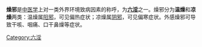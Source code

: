 {{unreferenced|time=2018-04-20T10:08:54+00:00}}{{medical}}
'''燥邪'''是[[中医学|中医学]]上对一类外界环境致病因素的称呼，为'''[[六淫|六淫]]'''之一。燥邪分为'''温燥'''和'''凉燥'''两类：温燥属[[阳邪|阳邪]]，可见偏热症状；凉燥属[[阴邪|阴邪]]，可见偏寒症状。外感燥邪可导致干咳、咽痛、口干鼻燥等症状。

{{CN-med-stub}}
[[Category:六淫|Category:六淫]]
